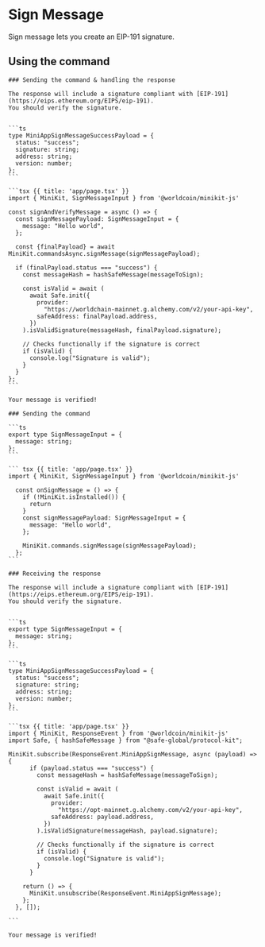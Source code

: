     
# Sign Message

Sign message lets you create an EIP-191 signature.

## Using the command

<Tabs>
	
  <TabItem label="Async handlers">

    ### Sending the command & handling the response

    The response will include a signature compliant with [EIP-191](https://eips.ethereum.org/EIPS/eip-191).
    You should verify the signature.


    ```ts
    type MiniAppSignMessageSuccessPayload = {
      status: "success";
      signature: string;
      address: string;
      version: number;
    };
    ```

    ```tsx {{ title: 'app/page.tsx' }}
    import { MiniKit, SignMessageInput } from '@worldcoin/minikit-js'

    const signAndVerifyMessage = async () => {
      const signMessagePayload: SignMessageInput = {
        message: "Hello world",
      };

      const {finalPayload} = await MiniKit.commandsAsync.signMessage(signMessagePayload);

      if (finalPayload.status === "success") {
        const messageHash = hashSafeMessage(messageToSign);

        const isValid = await (
          await Safe.init({
            provider:
              "https://worldchain-mainnet.g.alchemy.com/v2/your-api-key",
            safeAddress: finalPayload.address,
          })
        ).isValidSignature(messageHash, finalPayload.signature);

        // Checks functionally if the signature is correct
        if (isValid) {
          console.log("Signature is valid");
        }
      }
    };
    ```

    Your message is verified!

  </TabItem>

  <TabItem label="Event listeners">

    ### Sending the command

    ```ts
    export type SignMessageInput = {
      message: string;
    };
    ```

    ``` tsx {{ title: 'app/page.tsx' }}
    import { MiniKit, SignMessageInput } from '@worldcoin/minikit-js'

      const onSignMessage = () => {
        if (!MiniKit.isInstalled()) {
          return
        }
        const signMessagePayload: SignMessageInput = {
          message: "Hello world",
        };

        MiniKit.commands.signMessage(signMessagePayload);
      };
    ```

    ### Receiving the response

    The response will include a signature compliant with [EIP-191](https://eips.ethereum.org/EIPS/eip-191).
    You should verify the signature.


    ```ts
    export type SignMessageInput = {
      message: string;
    };
    ```

    ```ts
    type MiniAppSignMessageSuccessPayload = {
      status: "success";
      signature: string;
      address: string;
      version: number;
    };
    ```

    ```tsx {{ title: 'app/page.tsx' }}
    import { MiniKit, ResponseEvent } from '@worldcoin/minikit-js'
    import Safe, { hashSafeMessage } from "@safe-global/protocol-kit";

    MiniKit.subscribe(ResponseEvent.MiniAppSignMessage, async (payload) => {
          if (payload.status === "success") {
            const messageHash = hashSafeMessage(messageToSign);

            const isValid = await (
              await Safe.init({
                provider:
                  "https://opt-mainnet.g.alchemy.com/v2/your-api-key",
                safeAddress: payload.address,
              })
            ).isValidSignature(messageHash, payload.signature);

            // Checks functionally if the signature is correct
            if (isValid) {
              console.log("Signature is valid");
            }
          }

        return () => {
          MiniKit.unsubscribe(ResponseEvent.MiniAppSignMessage);
        };
      }, []);

    ```

    Your message is verified!

  </TabItem>

</Tabs>
